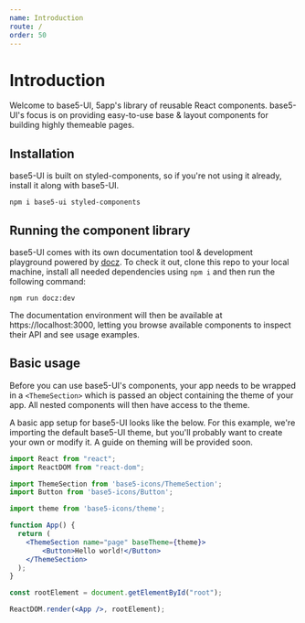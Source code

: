 ```yaml
---
name: Introduction
route: /
order: 50
---
```


# Introduction

Welcome to base5-UI, 5app's library of reusable React components. base5-UI's focus is on providing easy-to-use base & layout components for building highly themeable pages.

## Installation

base5-UI is built on styled-components, so if you're not using it already, install it along with base5-UI.

```
npm i base5-ui styled-components
```

## Running the component library

base5-UI comes with its own documentation tool & development playground powered by [docz](https://www.docz.site/). To check it out, clone this repo to your local machine, install all needed dependencies using `npm i` and then run the following command:

```
npm run docz:dev
```

The documentation environment will then be available at https://localhost:3000, letting you browse available components to inspect their API and see usage examples.

## Basic usage

Before you can use base5-UI's components, your app needs to be wrapped in a `<ThemeSection>` which is passed an object containing the theme of your app. All nested components will then have access to the theme.

A basic app setup for base5-UI looks like the below. For this example, we're importing the default base5-UI theme, but you'll probably want to create your own or modify it. A guide on theming will be provided soon.

```jsx
import React from "react";
import ReactDOM from "react-dom";

import ThemeSection from 'base5-icons/ThemeSection';
import Button from 'base5-icons/Button';

import theme from 'base5-icons/theme';

function App() {
  return (
    <ThemeSection name="page" baseTheme={theme}>
    	<Button>Hello world!</Button>
    </ThemeSection>
  );
}

const rootElement = document.getElementById("root");

ReactDOM.render(<App />, rootElement);
```

